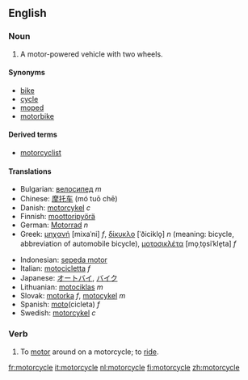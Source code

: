 ==English==

===Noun===
{{en-noun-reg}}

# A motor-powered vehicle with two wheels.

====Synonyms====
*[[bike]]
*[[cycle]]
*[[moped]]
*[[motorbike]]

====Derived terms====
*[[motorcyclist]]

====Translations====
{{top}}
*Bulgarian: [[велосипед]] ''m''
*Chinese: [[摩托车]] (mó tuō chē)
*Danish: [[motorcykel]] ''c''
*Finnish: [[moottoripyörä]]
*German: [[Motorrad]] ''n''
*Greek: [[μηχανή]] [mixaˈni] ''f'', [[δίκυκλο]] [ˈðiciklo̞] ''n'' (meaning: bicycle, abbreviation of automobile bicycle), [[μοτοσικλέτα]] [mo̞ˌto̞siˈkle̞ta] ''f''
{{mid}}
*Indonesian: [[sepeda motor]]
*Italian: [[motocicletta]] ''f''
*Japanese: [[オートバイ]], [[バイク]]
*Lithuanian: [[motociklas]] ''m''
*Slovak: [[motorka#Slovak|motorka]] ''f'', [[motocykel#Slovak|motocykel]] ''m''
*Spanish: [[moto]](cicleta) ''f''
*Swedish: [[motorcykel]] ''c''
{{bottom}}

===Verb===
{{en-infl-reg-other-e|motorcycl|e}}

# To [[motor]] around on a motorcycle; to [[ride]].

[[fr:motorcycle]]
[[it:motorcycle]]
[[nl:motorcycle]]
[[fi:motorcycle]]
[[zh:motorcycle]]